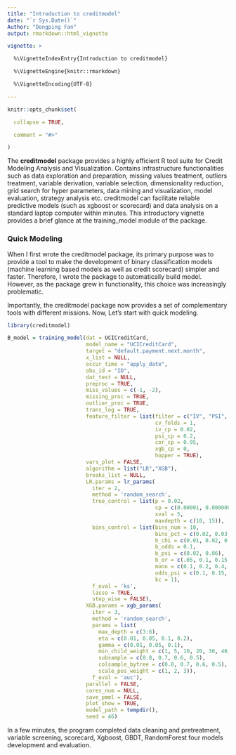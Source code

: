 ---
title: "Introduction to creditmodel"
date: "`r Sys.Date()`"
Author: "Dongping Fan"
output: rmarkdown::html_vignette

vignette: >

  %\VignetteIndexEntry{Introduction to creditmodel}

  %\VignetteEngine{knitr::rmarkdown}

  %\VignetteEncoding{UTF-8}

---



```{r setup, include = FALSE}

knitr::opts_chunk$set(

  collapse = TRUE,

  comment = "#>"

)

```

The **creditmodel** package provides a highly efficient R tool suite for Credit Modeling Analysis and Visualization. Contains infrastructure functionalities such as data exploration and preparation, missing values treatment, outliers treatment, variable derivation, variable selection, dimensionality reduction, grid search for hyper parameters, data mining and visualization, model evaluation, strategy analysis etc. 
creditmodel can facilitate reliable predictive models (such as xgboost or scorecard) and data analysis on a standard laptop computer within minutes.
This introductory vignette provides a brief glance at the training_model module of the package.

### Quick Modeling

When I first wrote the creditmodel package, its primary purpose was to provide a tool to make the development of binary classification models (machine learning based models as well as credit scorecard) simpler and faster. Therefore, I wrote the package to automatically build model. However, as the package grew in functionality, this choice was increasingly problematic.

Importantly, the creditmodel package now provides a set of complementary tools with different missions.
Now, Let's start with quick modeling.

```{r echo= TRUE, warning=FALSE, message= TRUE,fig.height= 6.5,fig.width= 7.2}

library(creditmodel)

B_model = training_model(dat = UCICreditCard,
                         model_name = "UCICreditCard",
                         target = "default.payment.next.month",
                         x_list = NULL,
                         occur_time = "apply_date",
                         obs_id = "ID",
                         dat_test = NULL,
                         preproc = TRUE,
                         miss_values = c(-1, -2),
                         missing_proc = TRUE,
                         outlier_proc = TRUE,
                         trans_log = TRUE,
                         feature_filter = list(filter = c("IV", "PSI", "COR", "XGB"),
                                               cv_folds = 1,
                                               iv_cp = 0.02,
                                               psi_cp = 0.2,
                                               cor_cp = 0.95,
                                               xgb_cp = 0,
                                               hopper = TRUE),
                         vars_plot = FALSE,
                         algorithm = list("LR","XGB"),
                         breaks_list = NULL,
                         LR.params = lr_params(
                           iter = 2,
                           method = 'random_search',
                           tree_control = list(p = 0.02,
                                               cp = c(0.00001, 0.00000001),
                                               xval = 5,
                                               maxdepth = c(10, 15)),
                           bins_control = list(bins_num = 10,
                                               bins_pct = c(0.02, 0.03, 0.05),
                                               b_chi = c(0.01, 0.02, 0.03),
                                               b_odds = 0.1,
                                               b_psi = c(0.02, 0.06),
                                               b_or = c(.05, 0.1, 0.15, 0.2),
                                               mono = c(0.1, 0.2, 0.4, 0.5),
                                               odds_psi = c(0.1, 0.15, 0.2),
                                               kc = 1),
                           f_eval = 'ks',
                           lasso = TRUE,
                           step_wise = FALSE),
                         XGB.params = xgb_params(
                           iter = 3,
                           method = 'random_search',
                           params = list(
                             max_depth = c(3:6),
                             eta = c(0.01, 0.05, 0.1, 0.2),
                             gamma = c(0.01, 0.05, 0.1),
                             min_child_weight = c(1, 5, 10, 20, 30, 40, 50),
                             subsample = c(0.8, 0.7, 0.6, 0.5),
                             colsample_bytree = c(0.8, 0.7, 0.6, 0.5),
                             scale_pos_weight = c(1, 2, 3)),
                           f_eval = 'auc'),
                         parallel = FALSE,
                         cores_num = NULL,
                         save_pmml = FALSE,
                         plot_show = TRUE,
                         model_path = tempdir(),
                         seed = 46)
```
In a few minutes, the program completed data cleaning and pretreatment, variable screening, scorecard, Xgboost, GBDT, RandomForest four models development and evaluation.
